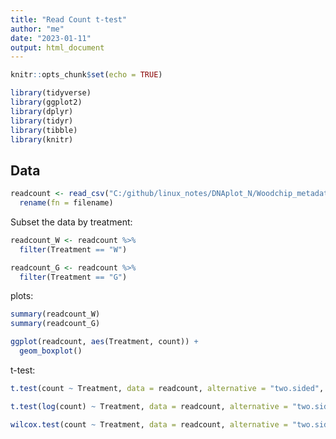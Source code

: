 ```yaml
---
title: "Read Count t-test"
author: "me"
date: "2023-01-11"
output: html_document
---
```


```r
knitr::opts_chunk$set(echo = TRUE)
```

```r
library(tidyverse)
library(ggplot2)
library(dplyr)
library(tidyr)
library(tibble)
library(knitr)
```

## Data

```r
readcount <- read_csv("C:/github/linux_notes/DNAplot_N/Woodchip_metadata.csv") %>%
  rename(fn = filename)
```

Subset the data by treatment:
```r
readcount_W <- readcount %>% 
  filter(Treatment == "W")

readcount_G <- readcount %>% 
  filter(Treatment == "G")
```

plots: 
```r
summary(readcount_W)
summary(readcount_G)

ggplot(readcount, aes(Treatment, count)) +
  geom_boxplot()
```

t-test:
```r
t.test(count ~ Treatment, data = readcount, alternative = "two.sided", paired = FALSE, conf.level = 0.95)
```

```r
t.test(log(count) ~ Treatment, data = readcount, alternative = "two.sided", paired = FALSE, conf.level = 0.95)
```

```r
wilcox.test(count ~ Treatment, data = readcount, alternative = "two.sided", paired = FALSE, conf.level = 0.95)
```



